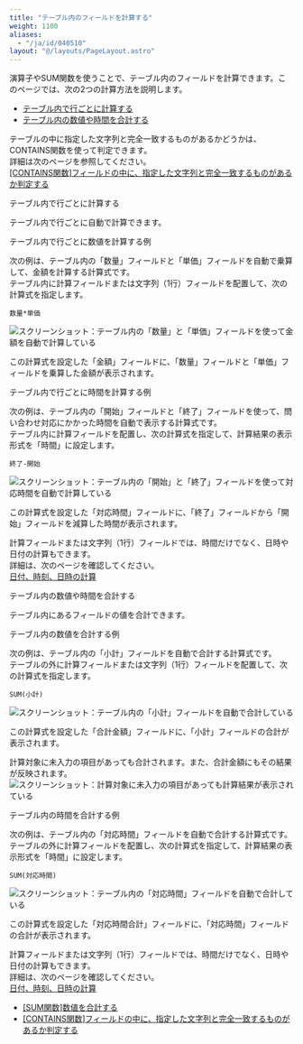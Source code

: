 ```yaml
---
title: "テーブル内のフィールドを計算する"
weight: 1100
aliases:
  - "/ja/id/040510"
layout: "@/layouts/PageLayout.astro"
---
```




演算子やSUM関数を使うことで、テーブル内のフィールドを計算できます。このページでは、次の2つの計算方法を説明します。

* [テーブル内で行ごとに計算する](#autocalc_table_autocalc_10)
* [テーブル内の数値や時間を合計する](#autocalc_table_autocalc_20)

<Note>

テーブルの中に指定した文字列と完全一致するものがあるかどうかは、CONTAINS関数を使って判定できます。  
詳細は次のページを参照してください。  
[[CONTAINS関数]フィールドの中に、指定した文字列と完全一致するものがあるか判定する](/k/ja/id/040506.html)

</Note>

<Heading id="autocalc_table_autocalc_10">テーブル内で行ごとに計算する</Heading>

テーブル内で行ごとに自動で計算できます。

<Heading level={3} id="autocalc_table_autocalc_1010">テーブル内で行ごとに数値を計算する例</Heading>

次の例は、テーブル内の「数量」フィールドと「単価」フィールドを自動で乗算して、金額を計算する計算式です。  
テーブル内に計算フィールドまたは文字列（1行）フィールドを配置して、次の計算式を指定します。

```plaintext {copy=true}
数量*単価
```

<Img src="/k/kintone/img-ja/table_autocalc_18.png" alt="スクリーンショット：テーブル内の「数量」と「単価」フィールドを使って金額を自動で計算している" />

この計算式を設定した「金額」フィールドに、「数量」フィールドと「単価」フィールドを乗算した金額が表示されます。

<Heading level={3} id="autocalc_table_autocalc_1020">テーブル内で行ごとに時間を計算する例</Heading>

次の例は、テーブル内の「開始」フィールドと「終了」フィールドを使って、問い合わせ対応にかかった時間を自動で表示する計算式です。  
テーブル内に計算フィールドを配置し、次の計算式を指定して、計算結果の表示形式を「時間」に設定します。

```plaintext {copy=true}
終了-開始
```

<Img src="/k/kintone/img-ja/table_autocalc_12.png" alt="スクリーンショット：テーブル内の「開始」と「終了」フィールドを使って対応時間を自動で計算している" />

この計算式を設定した「対応時間」フィールドに、「終了」フィールドから「開始」フィールドを減算した時間が表示されます。

<Note>

計算フィールドまたは文字列（1行）フィールドでは、時間だけでなく、日時や日付の計算もできます。  
詳細は、次のページを確認してください。  
[日付、時刻、日時の計算](/k/ja/id/040502.html)

</Note>

<Heading id="autocalc_table_autocalc_20">テーブル内の数値や時間を合計する</Heading>

テーブル内にあるフィールドの値を合計できます。

<Heading level={3} id="autocalc_table_autocalc_2010">テーブル内の数値を合計する例</Heading>

次の例は、テーブル内の「小計」フィールドを自動で合計する計算式です。  
テーブルの外に計算フィールドまたは文字列（1行）フィールドを配置して、次の計算式を指定します。

```plaintext {copy=true}
SUM(小計)
```

<Img src="/k/kintone/img-ja/table_autocalc_11.png" alt="スクリーンショット：テーブル内の「小計」フィールドを自動で合計している" />

この計算式を設定した「合計金額」フィールドに、「小計」フィールドの合計が表示されます。

<Note>

計算対象に未入力の項目があっても合計されます。また、合計金額にもその結果が反映されます。
<Img src="/k/kintone/img-ja/table_autocalc_13.png" alt="スクリーンショット：計算対象に未入力の項目があっても計算結果が表示されている" />

</Note>

<Heading level={3} id="autocalc_table_autocalc_2020">テーブル内の時間を合計する例</Heading>

次の例は、テーブル内の「対応時間」フィールドを自動で合計する計算式です。  
テーブルの外に計算フィールドを配置し、次の計算式を指定して、計算結果の表示形式を「時間」に設定します。

```plaintext {copy=true}
SUM(対応時間)
```

<Img src="/k/kintone/img-ja/table_autocalc_14.png" alt="スクリーンショット：テーブル内の「対応時間」フィールドを自動で合計している" />

この計算式を設定した「対応時間合計」フィールドに、「対応時間」フィールドの合計が表示されます。

<Note>

計算フィールドまたは文字列（1行）フィールドでは、時間だけでなく、日時や日付の計算もできます。  
詳細は、次のページを確認してください。  
[日付、時刻、日時の計算](/k/ja/id/040502.html)

</Note>

<Reference>

* [[SUM関数]数値を合計する](/k/ja/id/040807.html)
* [[CONTAINS関数]フィールドの中に、指定した文字列と完全一致するものがあるか判定する](/k/ja/id/040506.html)

</Reference>
